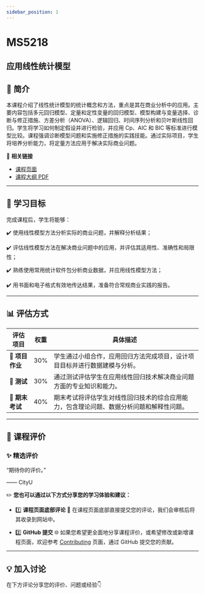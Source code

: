 ```yaml
---
sidebar_position: 1
---
```


# MS5218
## 应用线性统计模型

## **📘 简介**
本课程介绍了线性统计模型的统计概念和方法，重点是其在商业分析中的应用。主要内容包括多元回归模型、定量和定性变量的回归模型、模型构建与变量选择、诊断与修正措施、方差分析（ANOVA）、逻辑回归、时间序列分析和贝叶斯线性回归。学生将学习如何制定假设并进行检验，并应用 Cp、AIC 和 BIC 等标准进行模型比较。课程强调诊断模型问题和实施修正措施的实践技能。通过实际项目，学生将培养分析能力，将定量方法应用于解决实际商业问题。

🔗 **相关链接**
- [课程页面](https://www.cityu.edu.hk/catalogue/pg/202425/course/MS5218.htm)
- [课程大纲 PDF](https://www.cityu.edu.hk/catalogue/pg/202425/course/MS5218.pdf)

---

## **🎯 学习目标**

完成课程后，学生将能够：

✔️ 使用线性模型方法分析实际的商业问题，并解释分析结果；

✔️ 评估线性模型方法在解决商业问题中的应用，并评估其适用性、准确性和局限性；

✔️ 熟练使用常用统计软件包分析商业数据，并应用线性模型方法；

✔️ 用书面和电子格式有效地传达结果，准备符合常规商业实践的报告。

---

## **📊 评估方式**

| **评估项目**          | **权重** | **具体描述**                                                                                       |
|----------------------|---------|---------------------------------------------------------------------------------------------------|
| **📄 项目作业**       | 30%     | 学生通过小组合作，应用回归方法完成项目，设计项目目标并进行数据建模与分析。                       |
| **📝 测试**           | 30%     | 通过测试评估学生在应用线性回归技术解决商业问题方面的专业知识和能力。                           |
| **📝 期末考试**       | 40%     | 期末考试将评估学生对线性回归技术的综合应用能力，包含理论问题、数据分析问题和解释性问题。       |

---

## **💬 课程评价**

### ✨ **精选评价**
<div className={commentStyles.commentBox}>
    <p className={commentStyles.commentText}>
        “期待你的评价。”
    </p>
    <p className={commentStyles.commentAuthor}>—— CityU</p>
</div>

✏️ **您也可以通过以下方式分享您的学习体验和建议：**

- 1️⃣ **课程页面底部评论**
💬 在课程页面底部直接提交您的评论，我们会审核后将其收录到网站中。

- 2️⃣ **GitHub 提交**
🌐 如果您希望更全面地分享课程评价，或希望修改或新增课程页面，欢迎参考 [Contributing](/contributing) 页面，通过 GitHub 提交您的贡献。



---

## **💡 加入讨论**

在下方评论分享您的评价、问题或经验👇
<Utterances />
